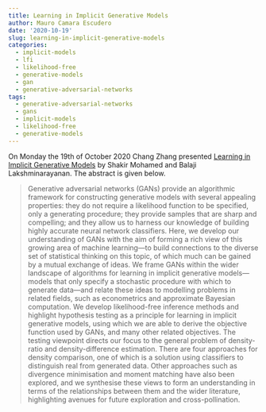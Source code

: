 ```yaml
---
title: Learning in Implicit Generative Models
author: Mauro Camara Escudero
date: '2020-10-19'
slug: learning-in-implicit-generative-models
categories:
  - implicit-models
  - lfi
  - likelihood-free
  - generative-models
  - gan
  - generative-adversarial-networks
tags:
  - generative-adversarial-networks
  - gans
  - implicit-models
  - likelihood-free
  - generative-models
---
```

On Monday the 19th of October 2020 Chang Zhang presented [Learning in Implicit Generative Models](https://arxiv.org/pdf/1610.03483.pdf) by Shakir Mohamed and Balaji Lakshminarayanan. The abstract is given below.

> Generative adversarial networks (GANs) provide
an algorithmic framework for constructing generative models with several appealing properties: they do not require a likelihood function
to be specified, only a generating procedure; they
provide samples that are sharp and compelling;
and they allow us to harness our knowledge of
building highly accurate neural network classifiers. Here, we develop our understanding of
GANs with the aim of forming a rich view of
this growing area of machine learning—to build
connections to the diverse set of statistical thinking on this topic, of which much can be gained
by a mutual exchange of ideas. We frame GANs
within the wider landscape of algorithms for learning in implicit generative models—models that
only specify a stochastic procedure with which
to generate data—and relate these ideas to modelling problems in related fields, such as econometrics and approximate Bayesian computation.
We develop likelihood-free inference methods
and highlight hypothesis testing as a principle
for learning in implicit generative models, using
which we are able to derive the objective function used by GANs, and many other related objectives. The testing viewpoint directs our focus to the general problem of density-ratio and
density-difference estimation. There are four approaches for density comparison, one of which
is a solution using classifiers to distinguish real
from generated data. Other approaches such as
divergence minimisation and moment matching
have also been explored, and we synthesise these
views to form an understanding in terms of the relationships between them and the wider literature,
highlighting avenues for future exploration and
cross-pollination.